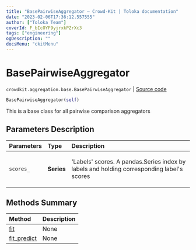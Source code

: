 ```yaml
---
title: "BasePairwiseAggregator — Crowd-Kit | Toloka documentation"
date: "2023-02-06T17:36:12.557555"
author: ["Toloka Team"]
coverId: F_bIcOYF9yjrxkPZrXc3
tags: ["engineering"]
ogDescription: ""
docsMenu: "ckitMenu"
---
```


# BasePairwiseAggregator
`crowdkit.aggregation.base.BasePairwiseAggregator` | [Source code](https://github.com/Toloka/crowd-kit/blob/v1.2.0/crowdkit/aggregation/base/__init__.py#L148)

```python
BasePairwiseAggregator(self)
```

This is a base class for all pairwise comparison aggregators

## Parameters Description

| Parameters | Type | Description |
| :----------| :----| :-----------|
`scores_`|**Series**|<p>&#x27;Labels&#x27; scores. A pandas.Series index by labels and holding corresponding label&#x27;s scores</p>
## Methods Summary

| Method | Description |
| :------| :-----------|
[fit](/docs-new/crowd-kit/reference/crowdkit.aggregation.base.BasePairwiseAggregator.fit)| None
[fit_predict](/docs-new/crowd-kit/reference/crowdkit.aggregation.base.BasePairwiseAggregator.fit_predict)| None
